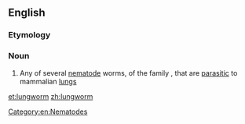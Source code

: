 ==English==

===Etymology===
{{compound|en|lung|worm}}

===Noun===
{{en-noun}}

# Any of several [[nematode]] worms, of the family ''{{taxlink|Metastrongylidae|family|noshow=1}}'', that are [[parasitic]] to mammalian [[lung]]s

[[Category:en:Nematodes]]

[[et:lungworm]]
[[zh:lungworm]]